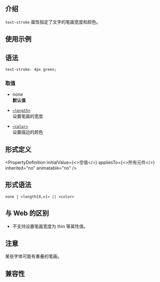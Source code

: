 ## 介绍

`text-stroke` 属性指定了文字的笔画宽度和颜色。

## 使用示例


<Go
  example="css-api"
  defaultFile="src/text-stroke/App.tsx"
  img="/assets/doc/css/text-stroke.jpg"
  entry="src/text-stroke"
  defaultEntryFile="dist/text-stroke.lynx.bundle"
/>

## 语法

```css
text-stroke: 4px green;
```

### 取值

- none <br/>
  **默认值**

- [`<length>`](api/css/data-type/length.mdx)<br/>
  设置笔画的宽度

- [`<color>`](./color.mdx)<br/>
  设置描边的颜色

## 形式定义


<PropertyDefinition
  initialValue={<>空值</>}
  appliesTo={<>所有元件</>}
  inherited="no"
  animatable="no"
/>

## 形式语法

```
none | <length[0,∞]> || <color>
```

## 与 Web 的区别

- 不支持设置笔画宽度为 thin 等属性值。

## 注意

某些字体可能有重叠的笔画。

## 兼容性


<LegacyCompatTable metadata="css/properties/text-stroke" />
